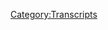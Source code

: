 {{DEFAULTSORT:
    #_TRANSCRIPT_0802:Chatting with Sian Norris
}}{{Transcript
    | title         = [[802: Chatting with Sian Norris]]
    | caption       = [https://knowledgefight.libsyn.com/802-chatting-with-sian-norris Listen to this episode on Libsyn]
    | episodeNumber = [[802: Chatting with Sian Norris|802]]
    | length        = 00:57:20
}}

{{MessageBox
    | header     = Warning: Bot Generated Content
    | text       = This transcript was automatically generated by transcription software and likely contains many mistakes and misattributions. Please check the audio for definitive quotes, attribution, and context.
    | image      = N3yvass4myg91.webp
    | imagewidth = 50px
    | id         = warning
}}

{{TranscriptBlock
    | name      = Unknown Speaker
    | timestamp = 00:00:04.000
    | text      = Red Alert. Red alert. Red alert. Red. Alert. Red alert. Knowledge five days. Damn, Jordan, I am sweating. Knowledge party.com It's time to pray.
}}

{{TranscriptBlock
    | name      = Theme Song
    | timestamp = 00:00:21.000
    | text      = I have great respect for knowledge like knowledge. I'm sick of them posing as if they're the good guys Hsiang me or the bad guy. Knowledge. I'm Dan and Jordan knowledge fight need money Andy and Sandy are stopping Andy and Pam handy in Kansas. Andy in Kansas, you're on the airplane. Huge fan. I love your word. Knowledge by knowledge fight.com.
}}

{{TranscriptBlock
    | name      = Jordan
    | timestamp = 00:00:59.000
    | text      = Hello, everyone. Welcome back to knowledge fight. Once again. It's just me, Jordan. Today I have with me, author journalist, Sean Norris, whose new book bodies under siege, which I assume is history of Steven Seagal is crimes.
}}

{{TranscriptBlock
    | name      = Sian Norris
    | timestamp = 00:01:20.000
    | text      = That has been the running joke between me and a couple of my friends.
}}

{{TranscriptBlock
    | name      = Jordan
    | timestamp = 00:01:25.000
    | text      = I believe it. It's right there. You can't not do it.
}}

{{TranscriptBlock
    | name      = Sian Norris
    | timestamp = 00:01:28.000
    | text      = Exactly.
}}

{{TranscriptBlock
    | name      = Jordan
    | timestamp = 00:01:30.000
    | text      = So, Shawn, I want to welcome you to the show. And I want to ask you the question we ask everybody, which is, what's your bright spot today?
}}

{{TranscriptBlock
    | name      = Sian Norris
    | timestamp = 00:01:38.000
    | text      = So my bright spots today has been that my best friend was staying with me this week. And I hadn't seen her for a couple of months because she lives in France and I live in the UK. So it's been a really lovely week of like friendship and sisterhood and drinking probably too much wine and having really nice weed.
}}

{{TranscriptBlock
    | name      = Jordan
    | timestamp = 00:01:55.000
    | text      = That's wonderful. That's a that's a bright spot. That's a great spot bright spot. It's better than mine. Mine is socks. My wife and I went to a novelty sock store in Canada. And I've been wearing my Let me double check. Yeah, deal with it socks, which have icicles on them. That's what
}}

{{TranscriptBlock
    | name      = Sian Norris
    | timestamp = 00:02:21.000
    | text      = I think socks are important. Having new socks is like a much underrated pleasure in life. In my opinion.
}}

{{TranscriptBlock
    | name      = Jordan
    | timestamp = 00:02:27.000
    | text      = I swear to you, I wear the same clothes every day. The only expression I have now is just socks. That's it. Ironic socks is my my bright spot. So, Shawn, I wanted to start by giving people a little bit of background on you. You I if I understand correctly, you started more as a fiction writer short fiction and the like and then became a human rights journalist traveling around the world kicking ass? How did that transition work?
}}

{{TranscriptBlock
    | name      = Sian Norris
    | timestamp = 00:03:02.000
    | text      = So I mean, I like to think of myself as a fiction and short fiction writer. But to be honest, I didn't have that much fiction published. I had a few short stories published. And as many journalists and writers are I'm constantly trying to finish that novel that will become a huge blockbuster hits one day. Sure, sure. I think I was always really interested in writing and telling stories. And I really wanted to do that, like in whatever form it took. And I think, you know, alongside my sort of background, writing fiction, was also this background in feminist activism and human rights activism, particularly on women's rights, abortion rights, obviously, and LGBTQ plus people's rights. And so that really kind of led me to sort of bring those two skills and passions together. How do I talk about the issues facing women and marginalized people? And how can I use my skills as a writer that leads you to human rights journalism. And so for the past couple of years, I've been a staff writer on a independent paper in the UK, but recently gone back to freelancing, which is definitely my happier place so much more. I much prefer freelancing and having that extra bit of freedom. And yeah, and it's just sort of, yeah, like reported on human rights and women's issues from Bangladesh, from Kenya, from Romania, from the US looking from the UK, if that makes sense, haven't actually been on the ground in the US. And obviously,
}}

{{TranscriptBlock
    | name      = Jordan
    | timestamp = 00:04:28.000
    | text      = you're not missing anything, you'll be fine. It's garbage except for, I don't know, 2030 places, everything else we can just get rid of. So yeah, so one of the interesting things that I noticed on that front is that with your short fiction, it is far more rhythmic. In terms of your structure, your sentencing all of those things. Whereas when I read this book, it is I don't know I would almost describe it as a hammer. You know, This Yeah, darts and it keeps driving the point, the point the boat, you know, like that kind of thing. Why do you feel like there's a deliberate choice to? I mean, obviously, there's a deliberate choice between the two. But do you feel more comfortable in one or the other?
}}

{{TranscriptBlock
    | name      = Sian Norris
    | timestamp = 00:05:17.000
    | text      = I don't know, if it's necessarily feeling more comfortable. It's just that they require really different styles. So I think when I what I wanted to achieve with with this book was a couple of things in terms of form and structure in it one to like, get across the urgency. I mean, obviously, we're in a slightly different place now because of the overruling of Roe and the success of the Dobbs case in the US. But when I was started writing this book, a lot of people didn't really take it very seriously. When I was saying, you know, this is a real threat to abortion rights, this right to abortion rights is coming from white supremacy and white male supremacy in particular. So I was very much like, I have to get this across, I have to really be urgent, I have to really, as you say, How am I home? What is going on and why this is an issue. And I wanted to be really, really clear. And make make my points really clear. And particularly said it wasn't just speaking to someone like not speaking to myself, like, Oh, I know these issues, because I've been buried in them and researching them and reporting on them for a really long time. So how do I really open it up and make sure that someone not as engaged although I think people who read the book are gonna be somewhat engaged in women's rights issues, just because unless they're in So Steven Seagal and I pick it up by
}}

{{TranscriptBlock
    | name      = Jordan
    | timestamp = 00:06:31.000
    | text      = airport, you know, it's a real airport. You know, you see it right next to Bill O'Reilly's books. It's i Yeah, nice little summer, summer vacation read. Yeah, yeah.
}}

{{TranscriptBlock
    | name      = Sian Norris
    | timestamp = 00:06:43.000
    | text      = There's obviously when you're writing fiction, you can be a lot more playful. And you can play around with language and, and shapes of sentences. And I think that's one of the things I really enjoy about writing fiction, although I haven't done any for a while, like I keep saying, as I say, gonna finish that novel.
}}

{{TranscriptBlock
    | name      = Jordan
    | timestamp = 00:07:01.000
    | text      = Right? Well, I mean, last, the last interview I did was with Jeff Charlotte, and his book was written, I mean, obviously, it's different because it's written from a man. And it's talking about very, very similar issues, from a different lens. And from his creative writing background, you know, or creative nonfiction background, you can definitely see how he's trying to craft the stories within the story, in order to kind of do a little. I mean, I'm not, not politically here, but it's an entertaining book, and that way, and then, like I said, from, from your point of view, from your perspective here, this is not entertainment. This is a fucking emergency, you know, we got to start riots is is the way that I felt from that,
}}

{{TranscriptBlock
    | name      = Sian Norris
    | timestamp = 00:07:52.000
    | text      = I think is that as points in the book, where I do try and kind of create a paint a picture of what was going on, for example, there's a section on the January the sixth insurrection, and I try and like get go into like, what it was like what it looked like, from watching it on the news in the UK, that but at the same time, I wrote most of the book during the pandemic. And in the lockdowns, which meant, there wasn't a lot of opportunity to go anywhere. There was a point when I went to North Bristol, and I was like, wow, it's like, the furthest I've been from my house for four months. So I think that was that kind of, you know, there was a potential to sort of, in another time to have gone to different places and described what I was seeing and kind of embedded myself more in in communities and, and movements, but because to the restrictions of the pandemic, it just wasn't a possibility.
}}

{{TranscriptBlock
    | name      = Jordan
    | timestamp = 00:08:41.000
    | text      = I think that even from that perspective, and that's what I want to get into next about the book is you start off by kind of listing out the main characters. Because when we are talking about so our show, I know you have no idea who we are, which is fine. We cover Alex Jones of info, yeah, exclusively for way too long. And our character lens is going to be through that. You know, and you were talking more about a global, I don't want to say conspiracy, but a grouping of different people who are interested in restricting women's rights in different places around the globe. So I wanted to I wanted to give you an opportunity to kind of give some of those Greatest Hits. As far as Kenya, the the organization's there. I mean, the I wanted to hear more about the Dutch. What was it? Let me take check Miami Asante. Yeah, yeah, I wanted to definitely hear more about that. So could you could you kind of do that for us real quick?
}}

{{TranscriptBlock
    | name      = Sian Norris
    | timestamp = 00:09:54.000
    | text      = Yeah, sure. So, the sort of, I mean, if I go back a couple of steps, the way that I looked at this research and the way I wanted to structure the book was to show that there is a pipeline between extremist anti abortion ideas that kind of fester and ferment in you know, very dark spaces, you know, far right neo Nazi groups and extremist anti abortion groups. So in the UK perspective, I mentioned organizations like patriotic alternative, which is a far right group based here, and a center for bioethical Research UK, which is a branch of a US organization. And it's a very small group, but it's very extreme anti abortion group in the UK. That's one
}}

{{TranscriptBlock
    | name      = Jordan
    | timestamp = 00:10:34.000
    | text      = of my naming conventions. Is that very simple. Oh, we're just the bioethics commission. Also, right, we kill babies, you know, like, we hate people and all that, you know, yeah, I get it.
}}

{{TranscriptBlock
    | name      = Sian Norris
    | timestamp = 00:10:46.000
    | text      = Yeah, they've got such a benign name. And yeah, their actions are really, really extreme. And, you know, they become very well known for like displaying very unpleasant and graphic abortion imagery, outside MPs, constituency offices, and also outside clinics and things like that. And then I kind of look at the sort of more mainstream organizations, which I kind of think of as the next stage in this pipeline. So you get this sort of extremist ideology. And then it's laundered by more mainstream groups who, you know, can go to the UN who go to the European Courts of Human Rights, who take amicus briefs to the Supreme Court in the US. So these are people like Citizen NGO, which is a Spanish organization, Alliance Defending Freedom, which I'm sure you as listeners will be really familiar with that very influential and very influential on the whole road debate. And then from there, these organizations kind of take the extreme anti abortion ideology, clean it up, put it in a PowerPoint presentation, which to share while wearing a seat. And it goes into politicians. And the politicians then kind of enact a lot of these policies, in terms of restricting abortion rights, or pushing really anti immigration policies and saying that the way to resolve things like demographic winters, or so called demographic crisis, is to restrict women's reproductive freedoms. So that's when we look at places like Hungary in Europe, Poland, obviously, which has a very strict anti abortion ban, and also issues in the UK as well. So yeah, so I guess like some of the organizations that are really focused on you mentioned in Kenya, I've done a lot of work on this organization called Citizen go, which, as I said, is a Spanish grip. And they're sort of modus operandi is to get people to sign petitions, which focus on a whole range of sort of anti gender initiatives. I mean, it's a really random selection, everything from, you know, Roe versus Wade to a Netflix show that's got a gay character in it,
}}

{{TranscriptBlock
    | name      = Jordan
    | timestamp = 00:12:45.000
    | text      = right? Well, that's why we talk about with them is, why the fuck are they there? Who fucking cares? What is a Spanish organization doing? I mean, essentially, once again, colonizing Kenya, this idea of structure?
}}

{{TranscriptBlock
    | name      = Sian Norris
    | timestamp = 00:13:01.000
    | text      = Well, this is yeah, this is where I got really angry. Because one of the sort of things that citizen NGO has done in Kenya is it's got a representative in Kenya, she's a Kenyan woman. And, you know, she's addressed the United Nations about abortion rights in the country, and LGBT rights. And they argue that abortion and LGBTQ plus people's rights are like a Western imposition on traditional Kenyan values and traditional African values. And of course, this completely ignores the fact that citizen NGO, is a Spanish European organization imposing its ideology, and its motivations on Kenya. And when I was in Kenya last year, you know, I was talking to a gynecologist who's quite high up in the sort of medical profession over there. And he was saying, we've always had abortion in Kenya, abortion is traditional in Kenya. So the idea that these global North organizations can go into the global South, and try and spread their ideology and spread their ideas, and then claim somehow that they're, you know, presenting to African values is really offensive. And it's offensive to the amazing, you know, pro abortion activists who are working really hard in Kenya and in other parts of Sub Saharan Africa. And of course, it doesn't go also very active in Latin America. And the kind of very close to the Spanish far right party Vox as well.
}}

{{TranscriptBlock
    | name      = Jordan
    | timestamp = 00:14:23.000
    | text      = That leads me to my next question, is there anything white people can't steal?
}}

{{TranscriptBlock
    | name      = Sian Norris
    | timestamp = 00:14:30.000
    | text      = I don't think so.
}}

{{TranscriptBlock
    | name      = Jordan
    | timestamp = 00:14:33.000
    | text      = The correct answer
}}

{{TranscriptBlock
    | name      = Sian Norris
    | timestamp = 00:14:35.000
    | text      = is the right to just go in and, you know, take your rights movements and yeah, tell you tell you what your histories are and tell you what your values are. I mean,
}}

{{TranscriptBlock
    | name      = Jordan
    | timestamp = 00:14:47.000
    | text      = can you used to be filled with white people who have the traditional Spanish values that we always thought it's so crazy how that worked out?
}}

{{TranscriptBlock
    | name      = Sian Norris
    | timestamp = 00:14:55.000
    | text      = Absolutely. And I think in terms of particularly we're seeing a massive backlash against LGBT rights in East Africa at the moment. And you know, a lot of the laws that we see against LGBT people are really rooted in those colonialist era laws from, you know, the 1800s. And when Britain was going stomping around the place telling everyone had to live their lives and how to behave, and we don't seem to have stopped doing that.
}}

{{TranscriptBlock
    | name      = Jordan
    | timestamp = 00:15:22.000
    | text      = Yeah, it feels to me like anything that's more than 200 years old, should probably be updated. But you know, right. I can't, I'm looking at Windows trying to install a new version. And I'm saying no, maybe I'm on the wrong side of history here. That is entirely possible. I do want to, I do want to throw in something that is very almost kind of insidious, here is that a lot of religious organizations that you talk about in the book, present themselves in the United States and in the UK as one thing, and then when you see their behavior in other countries? It is I mean, disgusting. So can you like as as I was saying, like the Dutch Reformed Church, was it?
}}

{{TranscriptBlock
    | name      = Sian Norris
    | timestamp = 00:16:12.000
    | text      = Oh, yeah. So NOT HERE WE GO de the Dutch Reformed Church. Yes.
}}

{{TranscriptBlock
    | name      = Jordan
    | timestamp = 00:16:16.000
    | text      = That's what it was. I got it in my notes. Yeah.
}}

{{TranscriptBlock
    | name      = Sian Norris
    | timestamp = 00:16:21.000
    | text      = So the Dutch Reformed Church was very is the church that the DeVos family were members of? Exactly. So obviously, Betsy DeVos was Trump's education secretary. During what I think it was all of his presidency, was it? I got so confused that people were changing jobs every two minutes.
}}

{{TranscriptBlock
    | name      = Jordan
    | timestamp = 00:16:41.000
    | text      = Um, yeah, I think she might have been the one that made it the whole way through, she might have won the race is
}}

{{TranscriptBlock
    | name      = Sian Norris
    | timestamp = 00:16:46.000
    | text      = survivor,
}}

{{TranscriptBlock
    | name      = Jordan
    | timestamp = 00:16:48.000
    | text      = possible. I mean, when you're a billionaire, it helps.
}}

{{TranscriptBlock
    | name      = Sian Norris
    | timestamp = 00:16:51.000
    | text      = It does help. And I mean, he was education secretary at a time when anyone could see the administration was really going after so called woke curry in schools, from, you know, a backlash against positive representations of LGBT people, a backlash against, you know, any materials that talk about black history, talk about the enslavement of people in America and African American people. And obviously, she also put in her firing line at the protections for sexual harassment for schoolchildren. So there was a lot of really reactionary activity going on from Betsy DeVos when she was education secretary. And then when you look at the sort of background of her and her family, you start to see okay, well, she was part of this thing called a Dutch Reformed Church, which was a very reactionary church, very anti abortion, very anti LGBT. Her, her foundation that she runs with her husband funds, anti gender, organizing anti gender campaigning all across the world, as a foundation that is linked to her family, the prince family, so you know, maiden name is Prince. And I think this is when it gets really interesting. Have you
}}

{{TranscriptBlock
    | name      = Jordan
    | timestamp = 00:18:04.000
    | text      = heard Terry, formerly known as Prince,
}}

{{TranscriptBlock
    | name      = Sian Norris
    | timestamp = 00:18:07.000
    | text      = right? Yes. But it gets really interesting hold of these families are so connected, and these funding streams become very connected, and they're coming from this really shared ideology, and how they use that money from, you know, all sorts of different sources of wealth to try and influence abortion rights all around the world. So I think it's really concerning that these, you know, again, maybe just in America, very, very wealthy individuals have taken on this ideology. And I'm trying to import it, and, you know, force that ideology on to more. I mean, I don't like the word more vulnerable populations, but that is kind of the terminology we use, I guess. So, you know, was it might not have the same health infrastructure, or the same infrastructure around women's rights? And, yeah, it's a really dangerous combination.
}}

{{TranscriptBlock
    | name      = Jordan
    | timestamp = 00:18:58.000
    | text      = Well, I mean, you know, it's hard not to say vulnerable when the reason for the vulnerability is because they've been denied so much by the people who are also destroying them now. So it's not a vulnerability, it's, it's fucking trauma throughout that entire time. And that's why I there was a line that I really, really appreciated, which was without access to reproductive, why rights women can never be free, which is a good line. But I was wanting to ask you, what does that freedom actually look like? Do you know what I mean? Like right now? Yeah, I would argue that the vast majority of human beings on this planet believe in some form of restricting women's reproductive rights one way or the other. So how is it that we see that actual freedom for reproductive rights?
}}

{{TranscriptBlock
    | name      = Sian Norris
    | timestamp = 00:19:53.000
    | text      = So to me, it's that freedom, is it. It's sort of about reproductive justice. So the idea is that when when when we have reproductive rights or reproductive justice and women can be free. And that means that we have the choice to control our own fertility, the choice to end a pregnancy, that we don't want to have the choice to continue a pregnancy that we do want to have. And then when that baby is born that wanted baby, we can have access to secure housing, to education, to social welfare, to work. And for that work, to be flexible, and to be supportive of the family that you want to have. And I think that's a really important aspect of women's freedom. It's not just about saying, Oh, you have a right to abortion, it's also about saying that you have the right to, you know, the families that you want, and the support that needs to be in place for you to achieve that. And I think fundamentally, you know, I say that we can't be free unless we have reproductive rights, is because the driving force behind the anti abortion movement is to control women, and to control women's bodies, and to put women's bodies to work to reproductive exploiters for reproductive labor. And as long as we're saying that it's possible for someone else to control and own our bodies, then we can never be free. And when we say that, actually, I get to decide what happens to my body. And again, that expands beyond just having an abortion that can be who I want to have sex with how I want to have sex with that person, you know, whether I want to have a baby at all, it's like, when we give up that space, when that right is taken away from us, that very bodily freedom is denied to us.
}}

{{TranscriptBlock
    | name      = Jordan
    | timestamp = 00:21:29.000
    | text      = Right, right. I mean, but that's that, I suppose, is my question. I mean, I feel like our society when I'm reading through your book, it is hard not to continually make these connections that basically, our entire culture is in some form or another based around commodification of women's bodies, control of women's bodies that say, you know, I was thinking, the, you know, we we've often described sex work as the oldest profession. And the more I think about it, the more I think that is the entire basis for capitalism, selling women's bodies in one way or another without their consent or control. So, in essence, if you want to have full reproductive rights, it has to be the entire system that goes, right.
}}

{{TranscriptBlock
    | name      = Sian Norris
    | timestamp = 00:22:23.000
    | text      = Yeah, no, absolutely. I mean, I would say so. I think one of the really interesting things to look at is Sylvia Federici, his work and she wrote this book called Caliban and the witch which looks at the links between reproductive rights or reproductive exploitation and the roots of capitalism. And reading that book was just such a lightbulb moment. For me, it was like one of those moments being like, oh, okay, this all makes sense. This was planned. Like, this is how it's supposed to be. And I don't like it. And I want to change it. Yeah. But it's absolutely
}}

{{TranscriptBlock
    | name      = Jordan
    | timestamp = 00:22:56.000
    | text      = a bug. Yeah,
}}

{{TranscriptBlock
    | name      = Sian Norris
    | timestamp = 00:22:58.000
    | text      = yeah. And it's absolutely about that this idea that women's bodies are put to work in order to create the next generation of workers. So women's bodies need to be constantly reproducing, otherwise, the capitalist system collapses. And it's really interesting stuff, both in Federici his work and in Angela Davis's work about how that links to the enslavement of African American people. And how black women who are enslaved, you know, if they ended a pregnancy, that wasn't seen as her having an abortion or anything to do with her body that was seen as her stealing from the enslaved from this one. So as soon as you sort of eat these connections are suddenly like, okay, because that's what women's bodies are for in this society. And to deny that to say, actually, I'm not going to play a part in that actually, I want to have control over my own body. I don't see myself as a reproductive vessel. It's like, Oh, that is too much. You cannot have that that would, you know, that is women's freedom. And that allows freedom for everyone. And so it has to be stopped.
}}

{{TranscriptBlock
    | name      = Jordan
    | timestamp = 00:24:01.000
    | text      = Right? Right. And that I mean, that takes us directly into the the twin Insell and aggressive monster characters in your book and the fun. The thing that I can't get out of my head about that is how obsessed in cells are with controlling women's bodies. But oh my gosh, yeah. It's it's like, they're also miserably unhappy all the time. And they blame their inability to control women's bodies for that misery, but it wouldn't make them happy. Do you know what I mean? Like even if there was control, even if they had complete control, it would only be a different form of misery. How is it that that is so constantly exploited by people who are only benefited by it? Do you know what I mean?
}}

{{TranscriptBlock
    | name      = Sian Norris
    | timestamp = 00:24:52.000
    | text      = Yeah, I mean, I find it in so subculture, endlessly fascinating and a grim way. I actually tried to enroll in one of the N cell web sights and get my own Intel profile. But you have to like, apply. And you have to give a statement as to why you want to be in instead. And they rejected me. Oh, what was your feeling? Like? I think I just said something like, oh, I used to be red pill. But now I black pill. And, you know, I just, I just think I really messed up. I was like
}}

{{TranscriptBlock
    | name      = Jordan
    | timestamp = 00:25:20.000
    | text      = a fiction writer. I bet you got more language about abusing women than they do.
}}

{{TranscriptBlock
    | name      = Sian Norris
    | timestamp = 00:25:28.000
    | text      = I know, I think I went too heavy. Crazy. But um, I think yeah, the interesting thing about the insults, and the reason I included them in the book is because they represent this, this idea of white male supremacy and the belief that women's bodies need to be exploited for reproduction in order to defeat the so called Great replacement, which is a far right conspiracy. I'm sure your listeners know.
}}

{{TranscriptBlock
    | name      = Jordan
    | timestamp = 00:25:54.000
    | text      = Oh, boy.
}}

{{TranscriptBlock
    | name      = Sian Norris
    | timestamp = 00:25:56.000
    | text      = Yeah, exactly. So that was kind of the interesting aspects I found in the in cell movement was how they were replicating this great replacement, conspiracy theory and melding that with their desire to control women's bodies. You know, there were people who are going, Oh, in the perfect society, all men will be guaranteed a wife. And back in the past, you know, women knew their place, and it was to have be married and to have babies. And then obviously, the kind of usual disgusting and soft stuff where they talk about what they do to women's bodies. But yeah, I think you're right. It's like, I mean, one of the I wrote an article at the turn of this year about how the inner cells really don't like Andrew Tate, who is this kind of man who has just been arrested at that time?
}}

{{TranscriptBlock
    | name      = Jordan
    | timestamp = 00:26:41.000
    | text      = I will say this to the audience that we have is so completely familiar with many of these monsters.
}}

{{TranscriptBlock
    | name      = Sian Norris
    | timestamp = 00:26:50.000
    | text      = Okay, that's great. So I don't have to explain.
}}

{{TranscriptBlock
    | name      = Jordan
    | timestamp = 00:26:52.000
    | text      = Every single one of them. Yeah. But
}}

{{TranscriptBlock
    | name      = Sian Norris
    | timestamp = 00:26:55.000
    | text      = what I thought was interesting was that they position Angie Tate, as someone who exploits men like them as in men who are in sales, because He promises them this lifestyle where they can get women and they can, you know, gain women into having sex with them. But actually, and then, but he's doing it by asking them for money and asking them to like, give him money, and then he will teach them how to get women. So they actually see him as this really bad character, because he's exploiting them. And in that way, he's a bit like a woman, because that's
}}

{{TranscriptBlock
    | name      = Jordan
    | timestamp = 00:27:26.000
    | text      = something we can all agree on. Andrew, a woman, it's about time that we all got there. It's been too long.
}}

{{TranscriptBlock
    | name      = Sian Norris
    | timestamp = 00:27:35.000
    | text      = So it's interesting again, how Yeah, these kinds of systems exploit in cell misery. But also, I mean, I spent a lot of time on in cell forums. And I just the hate that they expressed is so extreme. And I remember the first,
}}

{{TranscriptBlock
    | name      = Jordan
    | timestamp = 00:27:52.000
    | text      = like, their brains are fucking wild. I, the only thing that will make me happy is a woman, and I hate women so much. It's like, yeah, how your existence makes no sense to me.
}}

{{TranscriptBlock
    | name      = Sian Norris
    | timestamp = 00:28:05.000
    | text      = And, you know, there's a lot of really disturbing trends as a result of that in terms of their obsession with, you know, very, very young girls, because at least they're not, you know, they haven't been corrupted by women heard. And I think it's a really Yes, I think it's very tempting sometimes not to take himself seriously because they are just so awful. But actually, some of the things they say and do does require some kind of analysis. Well,
}}

{{TranscriptBlock
    | name      = Jordan
    | timestamp = 00:28:33.000
    | text      = in your in your book, you you go through a lot of that and part of the cycle, the spinning back round thing is that the disillusionment with capitalism strengthens the grip that these extremists have on people like insoles. And it's it's like that that damaging thought process they have on one place makes them ripe for grifting. From another from another angle. And that is the top down feedback loop that I wanted to kind of talk with you about. There are so many different financial backers for all of these horrific organizations. And they push this message, and then the people below them get the message and reinforce that and it creates that feedback loop that only increases the extremity over time. The thing that I am trying to figure out is where does it start? So in your in your like, globe trotting adventures? Does it start at the top or does it start at the bottom? Where's the chicken or the egg in this scenario?
}}

{{TranscriptBlock
    | name      = Sian Norris
    | timestamp = 00:29:45.000
    | text      = That's a really good question.
}}

{{TranscriptBlock
    | name      = Jordan
    | timestamp = 00:29:47.000
    | text      = I know.
}}

{{TranscriptBlock
    | name      = Sian Norris
    | timestamp = 00:29:49.000
    | text      = I wouldn't I don't know if I know the answer. I think it's it's really difficult to define because the sort of, as I said, the argument I try and make in a book is that the These ideologies kind of ferment in these far right corners and have become mainstreamed. But but in order to, for these ideologies to ferment in the first place, they need to, as you say, start somewhere. It needs to be the egg that hatches. Exactly. And I mean, I think one of the sort of complicated things with abortion rights is how it has been a very long standing route, you know, Rose 50 years old, before it was overturned, you know, that kind of the backlash against roe started even before it had come into law, right, like these organic people were organizing. Well, I think
}}

{{TranscriptBlock
    | name      = Jordan
    | timestamp = 00:30:38.000
    | text      = back even further before that, you know, abortion was legal in the United States. Yeah, in the 1860s. Well, you know, it's almost like every 50 years, some assholes are good enough at propaganda to convince people that abortion is so wrong, that they have to ban it, or they have to unban it, you know, it is it's just a never ending cycle.
}}

{{TranscriptBlock
    | name      = Sian Norris
    | timestamp = 00:31:03.000
    | text      = But I think that's interesting as well, because one of the points that I make in the book is when abortion was banned in the states in the 1860s, it was coming from a position of anxiety about women's in political empowerment, and rising rates of immigration. That is where we are now, you know, the, the panic around abortion rights is coming from this great replacement conspiracy theory, which was we hear parroted by mainstream politicians now. And, you know, women's political empowerment, this is like, post me to where women are supposed to be doing better than ever, like, right, and yet, suddenly, so that it's like, oh, shit, we've got to take her rights away, we've got to have this backlash. And we've seen that throughout history in Weimar Germany, pre sort of the Nazi era, in 20, early 20th century Italy, before fascism, women's empowerment, growing immigration becoming higher up the agenda, and then bam, we ban abortion rights. So I think in terms of where it comes from, it's kind of like the ways in which political narratives take hold on these sort of intersecting issues around race, gender, sex, and immigration, in order to kind of ferment insecurity, and fuel, anger and fuel resentment, which then allows for this backlash to happen. And so it's that kind of meeting point between the activists and the politicians and the funders, that creates this whirlpool of hate and anger. And that is, yeah, whether that starts with a politician who stands up going, we've got a problem with immigration and as a low birth rate, or whatever, it starts with the guy on line going. I'm really, that's a massive replacement. And women are aiding it because of their all of their abortions. It's the same thing, it's just a different way of phrasing it.
}}

{{TranscriptBlock
    | name      = Jordan
    | timestamp = 00:32:52.000
    | text      = Well, I mean, you know, it is it is like, they wouldn't be able to exploit the anxiety people have over being replaced. If there wasn't anxiety people have over being replaced. And they wouldn't be able to create that anxiety, whole cloth unless there was already anxiety there. So yeah, at the end of the day, the problem is, everybody's fucking anxious all the goddamn time. Because nobody knows what's gonna happen.
}}

{{TranscriptBlock
    | name      = Sian Norris
    | timestamp = 00:33:20.000
    | text      = And that anxiety, again, comes from instability around politics, economics. You know, the final chapter of the book sort of looks at the impetus of the 2008 financial crash, for why we're having this backlash. And it's well, because that the stability that we've kind of gotten used to in the Global North, was really, really shaken. And the ideology that we've been living with fell apart. And we were like, Okay, what do we do now, like in the UK, we've never really recovered from the crash, like, our wages, our economic output is still really, really poor.
}}

{{TranscriptBlock
    | name      = Jordan
    | timestamp = 00:33:56.000
    | text      = Well, it's hard to get directly to the crash. Right?
}}

{{TranscriptBlock
    | name      = Sian Norris
    | timestamp = 00:34:00.000
    | text      = Yeah. I mean, it was, you know, I very feel very strongly that we don't talk enough about the crash and its impact because it's helped shape so much of UK politics, and, you know, politics across the region. And if you say it created this anxiety, that it was then filled with bad actors going, Oh, well, the real reason you're anxious is because women have gained some rights and a real reason you're anxious because there's like too many immigrants coming in. And the real reason you're anxious is because of Black Lives Matter and drag queens telling stories in libraries. And it's just it builds and builds and builds and then politicians who want to hold on to power exploits all of that.
}}

{{TranscriptBlock
    | name      = Jordan
    | timestamp = 00:34:40.000
    | text      = Right. Why is it that their message seems to be a lot more popular than it's the fucking bankers. You know, it feels like that should be the message all the time is that it's the fucking bankers again, dammit, they got us. You know.
}}

{{TranscriptBlock
    | name      = Sian Norris
    | timestamp = 00:34:57.000
    | text      = I think it's kind of two pronged really That's the first is that it's much easier to punch down, right? Like, it's much easier to blame someone who you think is, is, is like it. Like, if you're, if you're mad at women,
}}

{{TranscriptBlock
    | name      = Jordan
    | timestamp = 00:35:13.000
    | text      = you're gonna be in range. Yeah, that makes
}}

{{TranscriptBlock
    | name      = Sian Norris
    | timestamp = 00:35:16.000
    | text      = Yeah. And, you know, you're like, well actually, why does this woman have stuff that I don't have, she should get down, she should be pushed down and I'm gonna push her down. And the other fact is that I think there's this still have a really strong belief that, you know, like, if you just pull yourself up by your bootstraps, and you work really hard, you can be as rich as Ivanka, you can be as powerful as you know, that's all the result of hard work and not the result of capitalist systems that exclude and enrich. And so I think there's this reluctance to kind of punch up because, number one, it's harder to take on a whole huge system. And number two, you think, Oh, well, I wouldn't mind a slice of that pie. I'll just keep quiet. And then maybe they'll give me some
}}

{{TranscriptBlock
    | name      = Jordan
    | timestamp = 00:36:00.000
    | text      = Sure. Sure. Well, I mean, then I suppose I want to ask, what kind of messaging do you think could actually break through? You know, instead of instead of allowing the messaging of, you know, punch, hey, let's hit women. That's easy, easy message. It's been working for 1000s of years. What kind of message can we push through that?
}}

{{TranscriptBlock
    | name      = Sian Norris
    | timestamp = 00:36:26.000
    | text      = So I mean, I think a lot of people reach for the really obvious message that like, patriarchy hurts men too. And, you know, capitalism hurts all of us. And I think we need to, like start putting forward. And I'm always like, yeah, patriarchy does hurt men too, but also men benefit from patriarchy. And that's why we've got it, like, you know, two things can be true at once. So I think we just need to like, and I felt like this, going back to 2016, when it was the referendum in the UK of a Brexit, the remain campaign, which I voted for came out with such negative messaging, it was all just like, if you vote for brexit, the whole economy is going to collapse. And everything was terrible. And turned out they were right. But there was no sort of positive vision for what remaining in the EU would look like there was no sense of like, if I vote remain is going to create a stronger Euro, I'm gonna have access to, even if they just said back to remain in the EU, and you won't have to queue at the airport anymore. Like, yeah, just like a positive vision. And I think that's what we really need to start doing for women's rights and human rights across the board. So one of the really exciting things that happened last, I think it was last year was there was a referendum in Hungary about LGBTQ plus rights. And the pro LGBTQ campaign went out. And they told really positive stories about gay people's lives, or LGBTQ people's lives. And they spoke about how your friend or your son or your daughter, or your auntie could be gay, you know, it was like, we're a community, we're in your community, we were all part of this. And, and they weren't like the referendum that the result that the government wanted, you know, didn't have didn't happen. They, the government failed to enact some of the repressive legislation that they wanted to enact, they obviously have put in some other things. And I think, going out with that really positive message, like gave people a reason to vote in favor, because they're like, yeah, actually, my next door neighbor is gay. And I really like him. And we have a really great time. And we both like, we talked about our dogs, and as opposed to always kind of going, everything's terrible, everything's terrible, things are gonna get worse, things are gonna get worse. Like, and it was one of the things that there was a film called, yes, which was about the Chilean referendum. And it was just, that was the sort of message of that film of like, show, show what a positive difference can be made. If you believe in human rights, and you support human rights, you know, you'll have half, you know, women won't be dying. Like, you'll have like, Healthy Families, happy communities, like the people that you love will be better cared for and have, you know, better mental health and will have stronger economies and all of these things can happen. But I think for understandable reasons, we can be very negative because things are very, very bad right now. But if we're going to win, we need to start showing what winning means and what change could look like.
}}

{{TranscriptBlock
    | name      = Jordan
    | timestamp = 00:39:21.000
    | text      = Right? I you know, I, I think when you say things are really really bad right now, you are 100% Correct. But I find it hard not to go through your entire book and see that there's a an almost almost unspoken thing that is alluded to throughout the entire thing, which is, I would say that part of all of this and maybe the largest part is the structure and the system and the male monopoly on violence on physical actual violence. And that there's really, I mean, no, no strategy to deal with that. So, is it? Is it something honestly where it should be? Should we find a way to lessen their ability to commit violence? Or, honestly, I mean, it's terrifying. And what you wrote in the book makes me feel like maybe I should start learning how to use a gun. Do you know what I mean? Like, this is a hammer, and you have to take responsibility for making me want to get a hammer.
}}

{{TranscriptBlock
    | name      = Sian Norris
    | timestamp = 00:40:35.000
    | text      = Oh, nice. Thank you the gun. We're gonna west. So I guess like, in terms of
}}

{{TranscriptBlock
    | name      = Jordan
    | timestamp = 00:40:42.000
    | text      = fucking states, okay. Yeah.
}}

{{TranscriptBlock
    | name      = Sian Norris
    | timestamp = 00:40:44.000
    | text      = Joseph, like men's violence against women. I mean, obviously, that underpins that, that is, underpins gender inequality, like, you know, again, we can't be equal, we can't be free, so long as men use violence against women to, to control and, and subdue women. But I think, again, it's about making that case for like, why women's rights are important. You know, we know that the more equality women can get, the more we have gender equality, that the more we can impact and reduce the levels of male violence, you know, more, because women are respected and seen as human, and seen as having equal value to men. And so there's no reason to be violent towards those. And I think it's again, it's about really striving to see women's rights as something that is positive for society and positive for men as well. Because, yeah, like, it doesn't have to be this way. And and, you know, men's violence is a sort of tool of patriarchy, and patriarchy is so linked to capitalism. But if we fight for a fairer and more equal society, you don't need to keep control for violent means, because there isn't that need for control in the first place.
}}

{{TranscriptBlock
    | name      = Jordan
    | timestamp = 00:42:00.000
    | text      = Right. Right, that that makes me go, I mean, see that that lessening violence kind of thing, and that it is part of the patriarchy, you know, the story you tell of doctors letting a woman die of sepsis, because of an abortion ban, that immediately brought me to the Milgram experiment, if that makes sense. You know, like, how is it possible for a doctor to watch someone die? Just because an authority says that's what you have to do? You know, it's, it's a passive version of continuing to increase that voltage.
}}

{{TranscriptBlock
    | name      = Sian Norris
    | timestamp = 00:42:38.000
    | text      = Yeah, so the cases that I write about in the book, obviously happens in Poland, where we've got a very strict abortion ban. And obviously, there was the case in Ireland in 2012. And study two died. And then obviously, around the world, you know, 1000s of women die as a result of unsafe abortion or not having access to safe abortion. I think what's so disturbing and, and this is, you know, the stuff about Poland. And servita is, is really a message to the United States, like, because this is coming to your doors, like women will die as a result of jobs. And the reason they will die is because you have told doctors that they will go to prison, if they act. And so you have doctors who, you know, want to help women, they want to do the things that they used to do they want to perform surgical abortions, that will save women's lives. But if you're constantly being told that that could result in you going to prison for life, and you think there's a teeny tiny chance that this woman will pull through and abort debate the fetus naturally, then of course, you're gonna keep holding and holding and holding until there's no options left. I think one of the things saying
}}

{{TranscriptBlock
    | name      = Jordan
    | timestamp = 00:43:46.000
    | text      = of course, see that's that's why the Milgram experiment. Yeah, what what level? Why do you think that it's okay to give this random person 300 volts? Because the doctors told you to press the button? Why do we say of course, why don't doctors just say fuck you put all Yeah. Then bring it back and see how that fucking goes.
}}

{{TranscriptBlock
    | name      = Sian Norris
    | timestamp = 00:44:11.000
    | text      = I mean, that's what you need. Really, you need a mass movement of medical professionals to say that they're not going to comply with the law. And I think the really scary thing about that I've seen coming out of the anti abortion movement in the US is they're already preparing for when the women start to die by saying, Oh, well, the law allows the doctors to intervene and if the doctor doesn't intervene, and that's the doctors fault. And it's like, no, the law is really murky. The laws are not clear. There's not a moment in the law where it's only like a now you can intervene and everybody will agree that this was the moment. So by creating these bad laws, and failing to recognize the medical realities of women's bodies, and not respecting doctor's expertise, this is this is what happens this is a result Have those bands. And, you know, I remember really just thinking when the women in Poland died because she was the same age as me when she died. And I just kept coming back to that I was like, You're the same age as me. And you're, you know, you've died because you weren't allowed to have a surgical abortion that would have saved your life like that. The horror of it is, I still really, really feel the horror of like that news story and what the woman's mother said and the video of her, you know, it was just a really horrifying, I don't want to say tragedy, because it's not a tragedy when it's deliberate
}}

{{TranscriptBlock
    | name      = Jordan
    | timestamp = 00:45:33.000
    | text      = murder. Yeah, that's a murder, that is a state sponsored execution. And to look at it any other way is doing a disservice to her, I would say,
}}

{{TranscriptBlock
    | name      = Sian Norris
    | timestamp = 00:45:44.000
    | text      = Yeah, I think, you know, the voices of the women and their families needs to be prioritized. And I think one of the things that makes me so particularly angry about what's happening in the States is, when in 2012, to be TO HELL UP having a died, that was a trigger for change in Ireland, it was like, Okay, this cannot happen again, we cannot keep going through this, something is going to change. And you know, six years later, they overturn the abortion ban, and now they're safe legal abortion in Ireland. I think what happened with the Polish death deaths, and what will happen when women start to die in the US is like, this is the start. This is the start of, you know, the process, there's no change coming, this isn't the end of something bad. This is the beginning of something that is going to get worse and worse. And, and that's really frightening. That's a really frightening state of affairs.
}}

{{TranscriptBlock
    | name      = Jordan
    | timestamp = 00:46:33.000
    | text      = Yeah, I mean, it does feel as though if we are in a state sponsored execution territory, the next step for everyone is going to be denying immoral laws, and simply refusing to comply with them. And then there are women in the States be there. But again, your book really hammers home that it is going to be the state that enforces the patriarchy continually. I mean, it is that's just what's going to happen. The state wants to do that it's part of their their jam, if you will. And so your your book makes a very unspoken argument for beginning to just ignore immoral laws. Otherwise, we're just going to be at the at the fucking Hague at the Nuremberg Trials all over again, saying no, no, I was just told to do it.
}}

{{TranscriptBlock
    | name      = Sian Norris
    | timestamp = 00:47:27.000
    | text      = It's the I feel I'm such a law abiding person. Yeah, obviously went revolution.
}}

{{TranscriptBlock
    | name      = Jordan
    | timestamp = 00:47:33.000
    | text      = Yeah, you're gonna, you're gonna have to pick one or the other. I feel like you can't do that anymore. That's not possible.
}}

{{TranscriptBlock
    | name      = Sian Norris
    | timestamp = 00:47:40.000
    | text      = There are some cases going through in the States right now of women, you know, taking action against incidents where they've been denied abortion care in in life threatening situations. And hopefully, if nothing else, that will start raising the alarm, you know, forcing people to take action, and maybe overturning some of these bands. But we'll have to see how they get on.
}}

{{TranscriptBlock
    | name      = Jordan
    | timestamp = 00:48:05.000
    | text      = So you are advocating for a change within the law?
}}

{{TranscriptBlock
    | name      = Sian Norris
    | timestamp = 00:48:11.000
    | text      = Yeah, I mean, I guess I'm advocating that they're not to be any abortion bans. Like my position is that abortion is healthcare, and therefore it should be regulated as healthcare. You know, in the in Britain, abortion is still governed by criminal law, which is completely, you know, inappropriate. And as long as we see abortion as something that's around a moral issue, or a criminal issue, is always going to be vulnerable to these kinds of bands and these kinds of restrictions. But as long as if we start talking about abortion as healthcare, and valuing it as women's access to health care, then we can start to have real change.
}}

{{TranscriptBlock
    | name      = Jordan
    | timestamp = 00:48:47.000
    | text      = I know that it's very regular, but there's nothing funnier to me than weird old men wearing wigs in robes arguing about whether or not abortion should be legal. So I'm sorry that the justice system in Britain is so silly.
}}

{{TranscriptBlock
    | name      = Sian Norris
    | timestamp = 00:49:04.000
    | text      = We have Yeah,
}}

{{TranscriptBlock
    | name      = Jordan
    | timestamp = 00:49:07.000
    | text      = I find it insane that we've given nine people wearing mus almost infinite power forever, right? That seems a little bit crazy. And nobody continues. Nobody's just talking about how stupid that is like on a fundamental level. There are 3 million people here and we're letting nine assholes dictate the future.
}}

{{TranscriptBlock
    | name      = Sian Norris
    | timestamp = 00:49:28.000
    | text      = So really, I mean, if I'm a you know, across the pond, it does seem like a really weird system. But and I say that for coming from a legislature where someone wearing a big black robe bangs on their parliament stores with a big stick the beginning of every year
}}

{{TranscriptBlock
    | name      = Jordan
    | timestamp = 00:49:43.000
    | text      = and not just that but still did before she died.
}}

{{TranscriptBlock
    | name      = Sian Norris
    | timestamp = 00:49:49.000
    | text      = Yeah. At least we get a bank holiday when the king gets currently
}}

{{TranscriptBlock
    | name      = Jordan
    | timestamp = 00:49:58.000
    | text      = that is every sir Oops, life in the history
}}

{{TranscriptBlock
    | name      = Sian Norris
    | timestamp = 00:50:04.000
    | text      = supposed to be so grateful besides to be so grateful that we got this extra day off?
}}

{{TranscriptBlock
    | name      = Jordan
    | timestamp = 00:50:10.000
    | text      = Yeah, the pyramids is like finally we get a day off.
}}

{{TranscriptBlock
    | name      = Sian Norris
    | timestamp = 00:50:15.000
    | text      = Yeah, so yeah, I mean, it's a very, I find the supreme court system very odd. And it's clearly up for abuse. That's that's what we can see if you have political appointments in a judiciary that is open to abuse. And that's what we're seeing in different legislators around Europe as well, I think there's this sort of feeling that it's only in the US Batchi political appointments in the Supreme Courts in different European countries is also having profound implications on people's rights. Of course,
}}

{{TranscriptBlock
    | name      = Jordan
    | timestamp = 00:50:48.000
    | text      = of course. And that's, that brings me to, I think we're, I think we're coming up at an hour, so I won't keep you too much longer. But I did want to say, while you've while you've done your traveling and your reporting, have you seen examples of it going a better way, as opposed to the way the rest of the world seems to be going? You're relentless in negativity.
}}

{{TranscriptBlock
    | name      = Sian Norris
    | timestamp = 00:51:13.000
    | text      = Know, but we took out the positive example, taken out of the first graph. So obviously, the main example is Ireland, you know, what we saw in Ireland was just an unbelievable show of what happens when you don't compromise on advocating for reproductive rights. When you you go out there, and you say, This is what women need and deserve. Abortion is health care. And every woman should have a right to control her own body. And we saw feminist organizations and human rights organizations come together as a coalition, and I spoke to one of the leaders of the coalition just like, you know, after day after the referendum, we're all back to rowing again. This time period was like, Wait, we have one goal, and we're gonna unify and we're gonna go after it. And, you know, it was never given that the yes side would win the referendum. It was always felt very touching go the no side. So the the ones who wanted to keep the Eighth Amendment once he wanted to keep the abortion ban, when added with everything, you know, just very, very vicious campaigning, very graphic campaigning, US actors coming in to Ireland to sort of spread the anti abortion message. And it didn't work in
}}

{{TranscriptBlock
    | name      = Jordan
    | timestamp = 00:52:32.000
    | text      = business, why are they there? Right? Right. But it doesn't work.
}}

{{TranscriptBlock
    | name      = Sian Norris
    | timestamp = 00:52:35.000
    | text      = It didn't work and what worked was telling women's stories, and championing women's and, you know, women and pregnant people's experiences, and, and refusing to say refusing to compromise on it. And now Ireland has more, you know, as a liberal abortion laws. Similarly, in the UK, we've we've seen progress in that abortion was finally decriminalized in Northern Ireland. So Northern Ireland was not covered by the 1967 abortion Act, which allowed for abortion in certain circumstances in the rest of the UK. And it's taken a lot of like political campaigning, and, you know, some problematic political campaigning to get it decriminalized in Northern Ireland. And then in Britain, we've had, you know, buffer zones implemented so people can no longer go and harass women outside of clinics, we've had changes to the law that allow women to take abortion pills at home. So we have seen like positive progress and abortion rights in our little corner of Europe. And I think one of the messages of Roe as well was that while it's been a disaster for the US, and has emboldened the anti abortion movement around the world, is also kind of put some fire into the pro abortion movement in that, you know, we, like other nations have been like, Okay, we need to actually do some more to protect abortion rights in our own constitutions. And when I reported on roe being overruled back back in last year, I spoke to layer doctor from the Center for Reproductive Rights and she was like, Look, this is really terrible. But one thing to remember is that since 1973, I think 50 free countries have improved access to abortion, and only four countries have rolled, rolled it back. So
}}

{{TranscriptBlock
    | name      = Jordan
    | timestamp = 00:54:19.000
    | text      = you, you I'm sorry.
}}

{{TranscriptBlock
    | name      = Sian Norris
    | timestamp = 00:54:24.000
    | text      = Um, so you know, progress is happening and positive. And and that comes from again, being really vocal by by demanding abortion is healthcare by not compromising by saying that women's lives matter and women's bodies matter and women's health matters. And and that women's freedom matters. And I think, yeah, there is there is optimism to be had, even though we're going through a real backlash.
}}

{{TranscriptBlock
    | name      = Jordan
    | timestamp = 00:54:49.000
    | text      = Yeah. So I think that I think what you're you're saying is that the political strategy should be like, Hey, we're done arguing with each other for a little bit. Unless just go fucking hard on this issue, unite for at least a day to do this thing. You know, let's just focus on one fucking thing for once in our lives instead of changing the narrative every week.
}}

{{TranscriptBlock
    | name      = Sian Norris
    | timestamp = 00:55:14.000
    | text      = Yes. And I think the, you know, the left in general in the feminist movement, in general could learn a lot from the tactics of the Irish referendum. You know, actually we can, there's, there's a famous phrase that Joe Cox said the MP who was killed, like, there's more that unites us than divides us, you know, with that we have more in common than what, then what we want what devices and I think we should remember that as the left movement and the feminist movement, we've got common goals, and we can fight for them, and we can move towards them. And yeah, it doesn't mean we have to like each other doesn't mean we disagree on on some things. But actually, if we're fighting for women's freedoms, then we have to, we have to really go for that. And, you know, I come from the British left, we're always screaming at each other. We've got, we've got a shared goal and a shared vision and we can achieve it.
}}

{{TranscriptBlock
    | name      = Jordan
    | timestamp = 00:56:12.000
    | text      = Well, I think that's a great place to leave it then. Sean, thank you so much for joining me your book bodies under siege comes out 16th, our audience would know would like to know how best to support you directly. So is that pre orders? Or should they? Do you sell yourself in some in some fashion?
}}

{{TranscriptBlock
    | name      = Sian Norris
    | timestamp = 00:56:33.000
    | text      = I mean, I don't sell it myself. But um, yeah, pre orders would be great. So you can get it from the verso website. And it's available for preorder. And I guess, you know, it will be available for preorder and like all the main bookseller websites, I guess, name a few. But I know it's definitely available for preorder from first so. And yeah, and I don't, I'm hoping to come to the States at some point. But otherwise, yeah, it's exciting. Please go and buy it.
}}

{{TranscriptBlock
    | name      = Jordan
    | timestamp = 00:57:06.000
    | text      = Wonderful. Well, thank you so much for joining me. Thank you for having me. Andy in Kansas, you're on the air. Thanks for holding. Well, Alex, I'm a first time caller. I'm a huge fan. I love your work.
}}

[[Category:Transcripts]]
